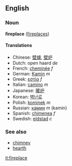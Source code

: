 ==English==
===Noun===
'''fireplace''' ([[fireplaces]])

====Translations====
*Chinese: [[壁爐]], [[壁炉]]
*Dutch: open haard ''de''
*French: [[cheminée]] ''f''
*German: [[Kamin]] ''m''
*Greek: [[εστία]] ''f''
*Italian: [[camino]] ''m''
*Japanese: [[暖炉]]
*Korean: [[벽난로]]
*Polish: [[kominek]] ''m''
*Russian: [[камин]] ''m'' (kamin)
*Spanish: [[chimenea]] ''f''
*Swedish: [[eldstad]] ''c''

===See also===
*[[chimney]]
*[[hearth]]

[[it:fireplace]]